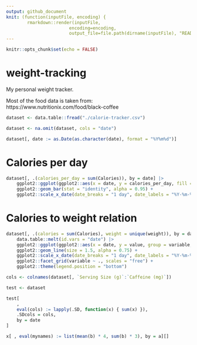 ```yaml
---
output: github_document
knit: (function(inputFile, encoding) { 
        rmarkdown::render(inputFile,
                        encoding=encoding, 
                        output_file=file.path(dirname(inputFile), "README.md")) }) # , "../dist"
---
```


```r
knitr::opts_chunk$set(echo = FALSE)
```

# weight-tracking

My personal weight tracker.

Most of the food data is taken from: https://www.nutritionix.com/food/black-coffee

```r
dataset <- data.table::fread("./calorie-tracker.csv")

dataset <- na.omit(dataset, cols = "date")
```

```r
dataset[, date := as.Date(as.character(date), format = "%Y%m%d")]
```


# Calories per day

```r
dataset[, .(calories_per_day = sum(Calories)), by = date] |>
	ggplot2::ggplot(ggplot2::aes(x = date, y = calories_per_day, fill = calories_per_day)) +
	ggplot2::geom_bar(stat = "identity", alpha = 0.95) +
	ggplot2::scale_x_date(date_breaks = "1 day", date_labels = "%Y-%m-%d")
```

# Calories to weight relation

```r
dataset[, .(calories = sum(Calories), weight = unique(weight)), by = date] |>
	data.table::melt(id.vars = "date") |>
	ggplot2::ggplot(ggplot2::aes(x = date, y = value, group = variable, colour = variable)) +
	ggplot2::geom_line(size = 1.5, alpha = 0.75) +
	ggplot2::scale_x_date(date_breaks = "1 day", date_labels = "%Y-%m-%d") +
	ggplot2::facet_grid(variable ~ ., scales = "free") +
	ggplot2::theme(legend.position = "bottom")
```


```r
cols <- colnames(dataset[, `Serving Size (g)`:`Caffeine (mg)`])

test <- dataset

test[
	,
	eval(cols) := lapply(.SD, function(x) { sum(x) }),
	.SDcols = cols,
	by = date
]

x[ , eval(mynames) := list(mean(b) * 4, sum(b) * 3), by = a][]
```

